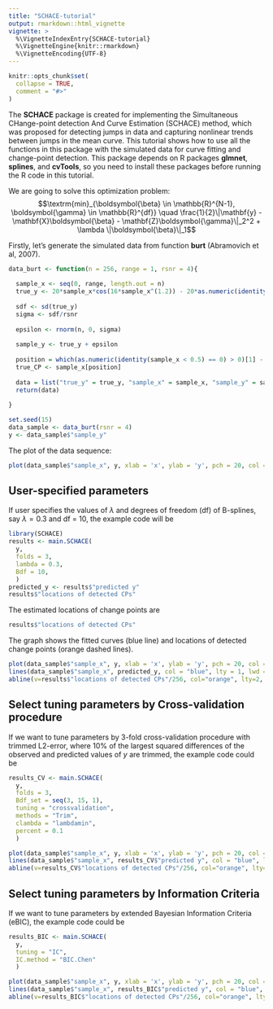 ```yaml
---
title: "SCHACE-tutorial"
output: rmarkdown::html_vignette
vignette: >
  %\VignetteIndexEntry{SCHACE-tutorial}
  %\VignetteEngine{knitr::rmarkdown}
  %\VignetteEncoding{UTF-8}
---
```


```r
knitr::opts_chunk$set(
  collapse = TRUE,
  comment = "#>"
)
```
The **SCHACE** package is created for implementing the Simultaneous CHange-point
detection And Curve Estimation (SCHACE) method, which was proposed for detecting jumps in data and capturing nonlinear
trends between jumps in the mean curve. This tutorial shows how to use all the functions in this package with the simulated data for curve fitting and change-point detection. This package depends on R packages **glmnet**, **splines**, and **cvTools**, so you need to install these packages before running the R code in this tutorial.

We are going to solve this optimization problem:
$$\textrm{min}_{\boldsymbol{\beta} \in \mathbb{R}^{N-1}, \boldsymbol{\gamma} \in \mathbb{R}^{df}} \quad \frac{1}{2}\|\mathbf{y} - \mathbf{X}\boldsymbol{\beta} -  \mathbf{Z}\boldsymbol{\gamma}\|_2^2 + \lambda \|\boldsymbol{\beta}\|_1$$

Firstly, let's generate the simulated data from function **burt** (Abramovich et al, 2007).
```r
data_burt <- function(n = 256, range = 1, rsnr = 4){
  
  sample_x <- seq(0, range, length.out = n)
  true_y <- 20*sample_x*cos(16*sample_x^(1.2)) - 20*as.numeric(identity(sample_x < 0.5))
  
  sdf <- sd(true_y)
  sigma <- sdf/rsnr
  
  epsilon <- rnorm(n, 0, sigma)
  
  sample_y <- true_y + epsilon
  
  position = which(as.numeric(identity(sample_x < 0.5) == 0) > 0)[1] - 1
  true_CP <- sample_x[position]
  
  data = list("true_y" = true_y, "sample_x" = sample_x, "sample_y" = sample_y, "true CPs" = true_CP, "noise" = sigma)
  return(data)
  
}

set.seed(15)
data_sample <- data_burt(rsnr = 4)
y <- data_sample$"sample_y"
```
The plot of the data sequence:
```r
plot(data_sample$"sample_x", y, xlab = 'x', ylab = 'y', pch = 20, col = "gray")
```

## User-specified parameters
If user specifies the values of $\lambda$ and degrees of freedom (df) of B-splines, say $\lambda = 0.3$ and df = 10, the example code will be
```r
library(SCHACE)
results <- main.SCHACE(
  y,
  folds = 3,
  lambda = 0.3,
  Bdf = 10,
  )
predicted_y <- results$"predicted y"
results$"locations of detected CPs"
```
The estimated locations of change points are
```r
results$"locations of detected CPs"
```
The graph shows the fitted curves (blue line) and locations of detected change points (orange dashed lines).
```r
plot(data_sample$"sample_x", y, xlab = 'x', ylab = 'y', pch = 20, col = "gray")
lines(data_sample$"sample_x", predicted_y, col = "blue", lty = 1, lwd = 2)
abline(v=results$"locations of detected CPs"/256, col="orange", lty=2, lwd=2)
```

## Select tuning parameters by Cross-validation procedure

If we want to tune parameters by 3-fold cross-validation procedure with trimmed L2-error, where 10% of the largest squared differences of the observed and predicted values of $y$ are trimmed, the example code could be
```r
results_CV <- main.SCHACE(
  y,
  folds = 3,
  Bdf_set = seq(3, 15, 1),
  tuning = "crossvalidation",
  methods = "Trim",
  clambda = "lambdamin",
  percent = 0.1
  )
```
```r
plot(data_sample$"sample_x", y, xlab = 'x', ylab = 'y', pch = 20, col = "gray")
lines(data_sample$"sample_x", results_CV$"predicted y", col = "blue", lty = 1, lwd = 2)
abline(v=results_CV$"locations of detected CPs"/256, col="orange", lty=2, lwd=2)
```

## Select tuning parameters by Information Criteria

If we want to tune parameters by extended Bayesian Information Criteria (eBIC), the example code could be
```r
results_BIC <- main.SCHACE(
  y,
  tuning = "IC",
  IC.method = "BIC.Chen"
  )
```
```r
plot(data_sample$"sample_x", y, xlab = 'x', ylab = 'y', pch = 20, col = "gray")
lines(data_sample$"sample_x", results_BIC$"predicted y", col = "blue", lty = 1, lwd = 2)
abline(v=results_BIC$"locations of detected CPs"/256, col="orange", lty=2, lwd=2)
```
